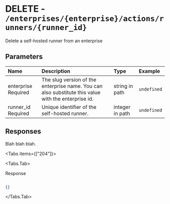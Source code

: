 
# DELETE - `/enterprises/{enterprise}/actions/runners/{runner_id}`

Delete a self-hosted runner from an enterprise

## Parameters

| Name | Description | Type | Example |
| :---- | :---- | :---- | :---- |
| enterprise <span class="bg-blue-100 text-blue-800 text-xs font-medium me-2 px-2.5 py-0.5 rounded dark:bg-blue-900 dark:text-blue-300">Required</span> | The slug version of the enterprise name. You can also substitute this value with the enterprise id. | string in path | `undefined` |
| runner_id <span class="bg-blue-100 text-blue-800 text-xs font-medium me-2 px-2.5 py-0.5 rounded dark:bg-blue-900 dark:text-blue-300">Required</span> | Unique identifier of the self-hosted runner. | integer in path | `undefined` |

## Responses

Blah blah blah.

<Tabs items={["204"]}>

<Tabs.Tab>

Response

```json

{}

```

</Tabs.Tab>

</Tabs>